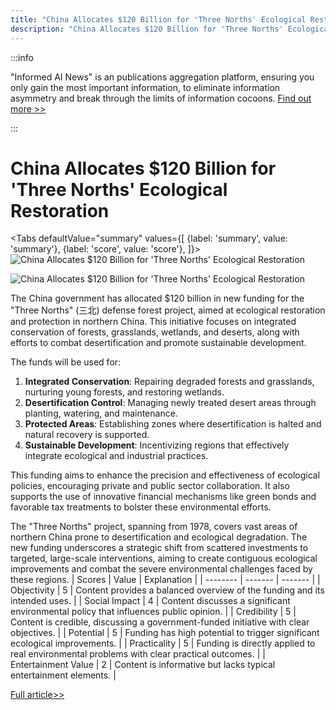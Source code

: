 ```yaml
---
title: "China Allocates $120 Billion for 'Three Norths' Ecological Restoration"
description: "China Allocates $120 Billion for 'Three Norths' Ecological Restoration"
---
```



:::info

"Informed AI News" is an publications aggregation platform, ensuring you only gain the most important information, to eliminate information asymmetry and break through the limits of information cocoons.  [Find out more >>](/docs/guides)

:::

# China Allocates $120 Billion for 'Three Norths' Ecological Restoration


<Tabs
	defaultValue="summary"
	values={[
	{label: 'summary', value: 'summary'},
	{label: 'score', value: 'score'},
]}>
<TabItem value="summary">
<img
  src="https://image.informedainews.com/2024/06/Soc-gbr-1717494763-0.jpg"
  alt="China Allocates $120 Billion for 'Three Norths' Ecological Restoration"
/>

<img
  src="https://image.informedainews.com/2024/06/Soc-T3E-1717494763-1.jpg"
  alt="China Allocates $120 Billion for 'Three Norths' Ecological Restoration"
/>



The China government has allocated $120 billion in new funding for the "Three Norths" (三北) defense forest project, aimed at ecological restoration and protection in northern China. This initiative focuses on integrated conservation of forests, grasslands, wetlands, and deserts, along with efforts to combat desertification and promote sustainable development.

The funds will be used for:
1. **Integrated Conservation**: Repairing degraded forests and grasslands, nurturing young forests, and restoring wetlands.
2. **Desertification Control**: Managing newly treated desert areas through planting, watering, and maintenance.
3. **Protected Areas**: Establishing zones where desertification is halted and natural recovery is supported.
4. **Sustainable Development**: Incentivizing regions that effectively integrate ecological and industrial practices.

This funding aims to enhance the precision and effectiveness of ecological policies, encouraging private and public sector collaboration. It also supports the use of innovative financial mechanisms like green bonds and favorable tax treatments to bolster these environmental efforts.

The "Three Norths" project, spanning from 1978, covers vast areas of northern China prone to desertification and ecological degradation. The new funding underscores a strategic shift from scattered investments to targeted, large-scale interventions, aiming to create contiguous ecological improvements and combat the severe environmental challenges faced by these regions.
</TabItem>
<TabItem value="score">
	| Scores     | Value   | Explanation |
	| -------- | ------- | ------- |
	| Objectivity  | 5    | Content provides a balanced overview of the funding and its intended uses.    |
	| Social Impact | 4     | Content discusses a significant environmental policy that influences public opinion.    |
	| Credibility    | 5    | Content is credible, discussing a government-funded initiative with clear objectives.    |
	| Potential    | 5    | Funding has high potential to trigger significant ecological improvements.    |
	| Practicality    | 5    | Funding is directly applied to real environmental problems with clear practical outcomes.    |
	| Entertainment Value    | 2    | Content is informative but lacks typical entertainment elements.    |
</TabItem>
</Tabs>

[Full article>>](https://www.yicai.com/news/102136500.html)
